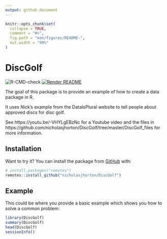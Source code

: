 ```yaml
---
output: github_document
---
```



<!-- README.md is generated from README.Rmd. Please edit that file -->

```r
knitr::opts_chunk$set(
  collapse = TRUE,
  comment = "#>",
  fig.path = "man/figures/README-",
  out.width = "99%"
)
```

# DiscGolf

<!-- badges: start -->
![R-CMD-check](https://github.com/nicholasjhorton/DiscGolf/workflows/R-CMD-check/badge.svg)
[![Render README](https://github.com/nicholasjhorton/DiscGolf/actions/workflows/render-README.yaml/badge.svg)](https://github.com/nicholasjhorton/DiscGolf/actions/workflows/render-README.yaml)
<!-- badges: end -->


The goal of this package is to provide an example of how to create a data package in R.

It uses Nick's example from the DataIsPlural website to tell people about approved discs for disc golf.

See https://youtu.be/-VHYLgEBzNc for a Youtube video and the files in https://github.com/nicholasjhorton/DiscGolf/tree/master/DiscGolf_files for more information. 

## Installation

Want to try it?
You can install the package from [GitHub](https://github.com/) with:

```r
# install.packages("remotes")
remotes::install_github("nicholasjhorton/DiscGolf")
```
## Example

This could be where you provide a basic example which shows you how to solve a common problem:

```r
library(DiscGolf)
summary(DiscGolf)
head(DiscGolf)
sessionInfo()
```

